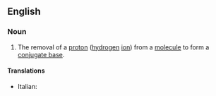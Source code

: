 {{also|déprotonation}}

==English==

===Noun===
{{wikipedia}}
{{en-noun}}

# {{lb|en|chemistry}} The removal of a [[proton]] ([[hydrogen]] [[ion]]) from a [[molecule]] to form a [[conjugate base]].

====Translations====
{{trans-top|removal of a proton}}
* Italian: {{t|it|deprotonazione|f}}
{{trans-mid}}
{{trans-bottom}}